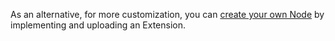 

As an alternative, for more customization, you can [create your own Node](https://docs.cognigy.com/xApps/resource/custom-xApp-node/) by implementing and uploading an Extension.
